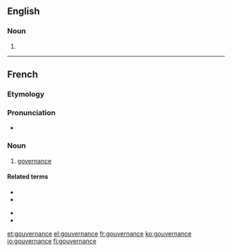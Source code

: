 ==English==

===Noun===
{{en-noun}}

# {{obsolete form of|governance}}

----

==French==

===Etymology===
{{rfe|lang=fr}}

===Pronunciation===
* {{IPA|/gu.vɛʁ.nɑ̃s/|lang=fr}}

===Noun===
{{fr-noun|f}}

# [[governance]]

====Related terms====
{{rel-top}}
* {{l|fr|gouvernant|gloss=governing}}
* {{l|fr|gouvernement|gloss=government}}
{{rel-mid}}
* {{l|fr|gouverner|gloss=to govern; to steer}}
* {{l|fr|gouverneur|gloss=governor}}
{{rel-bottom}}

[[et:gouvernance]]
[[el:gouvernance]]
[[fr:gouvernance]]
[[ko:gouvernance]]
[[io:gouvernance]]
[[fi:gouvernance]]